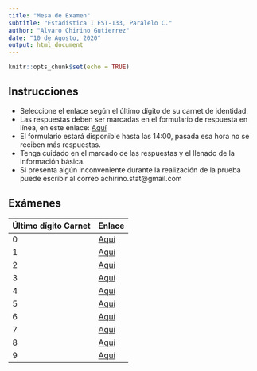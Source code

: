 ```yaml
---
title: "Mesa de Examen"
subtitle: "Estadística I EST-133, Paralelo C."
author: "Alvaro Chirino Gutierrez"
date: "10 de Agosto, 2020"
output: html_document
---
```


```r
knitr::opts_chunk$set(echo = TRUE)
```

## Instrucciones

* Seleccione el enlace según el último dígito de su carnet de identidad.
* Las respuestas deben ser marcadas en el formulario de respuesta en línea, en este enlace: [Aquí]()
* El formulario estará disponible hasta las 14:00, pasada esa hora no se reciben más respuestas.
* Tenga cuidado en el marcado de las respuestas y el llenado de la información básica.
* Si presenta algún inconveniente durante la realización de la prueba puede escribir al correo achirino.stat@gmail.com

## Exámenes

Último dígito Carnet | Enlace 
------|---------
0 | [Aquí]()
1 | [Aquí]()
2 | [Aquí]()
3 | [Aquí]()
4 | [Aquí]()
5 | [Aquí]()
6 | [Aquí]()
7 | [Aquí]()
8 | [Aquí]()
9 | [Aquí]()
